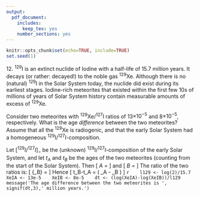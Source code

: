 ```yaml
---
output:
  pdf_document:
    includes:
      keep_tex: yes
    number_sections: yes
---
```


```r
knitr::opts_chunk$set(echo=TRUE, include=TRUE)
set.seed(1)
```
\newif\ifsol
\soltrue
\pagestyle{empty}
12\. ^129^I is an extinct nuclide of Iodine with a half-life of 15.7
million years. It decays (or rather: decayed!) to the noble gas
^129^Xe. Although there is no (natural) ^129^I in the Solar System
today, the nuclide did exist during its earliest stages. Iodine-rich
meteorites that existed within the first few 10s of millions of years
of Solar System history contain measurable amounts of excess of
^129^Xe.

   Consider two meteorites with ^129^Xe/^127^I ratios of
   13$\times{10}^{-5}$ and 8$\times{10}^{-5}$, respectively. What is
   the age _difference_ between the two meteorites? Assume that all
   the ^129^Xe is radiogenic, and that the early Solar System had a
   homogeneous ^129^I/^127^I-composition.

   \ifsol
   Let $[{}^{129}I/{}^{127}I]_\circ$ be the (unknown) ^129^I/^127^I-composition
   of the early Solar System, and let $t_A$ and $t_B$ be the ages of the
   two meteorites (counting from the start of the Solar System). Then
   \[
   \left[\frac{{}^{129}Xe}{{}^{127}I}\right]_A =
   \left[\frac{{}^{129}I}{{}^{127}I}\right]_\circ\exp[-\lambda_{129}t_A]
   \]
   and
   \[
   \left[\frac{{}^{129}Xe}{{}^{127}I}\right]_B =
   \left[\frac{{}^{129}I}{{}^{127}I}\right]_\circ\exp[-\lambda_{129}t_B]
   \]
   The ratio of the two ratios is:
   \[
   \frac{\left[\frac{{}^{129}Xe}{{}^{127}I}\right]_A}
   {\left[\frac{{}^{129}Xe}{{}^{127}I}\right]_B} =
   \exp[\lambda_{129}(t_B-t_A)]
   \]
   Hence
   \[
   t_B-t_A = \frac{1}{\lambda_{129}}
   \left(
   \ln\left[\frac{{}^{129}Xe}{{}^{127}I}\right]_A -
   \ln\left[\frac{{}^{129}Xe}{{}^{127}I}\right]_B
   \right)
   \]
   \fi
   ```r
   l129 <- log(2)/15.7
   XeIA <- 13e-5
   XeIB <- 8e-5
   dt <- (log(XeIA)-log(XeIB))/l129
   message('The age difference between the two meteorites is ',
   signif(dt,3),' million years.')
   ```
